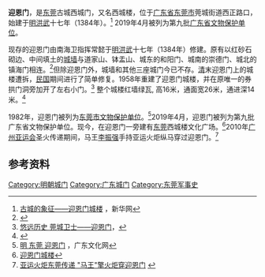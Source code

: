 {{for|其它地方的迎恩门|迎恩门}}
{{Coord|23.044662|113.745972|display=title}}
{{文物保护单位
|名称 = 迎恩门城楼
|图片 = 迎恩门城楼 20190330 173302.jpg
|说明 = 
|级别 = 省级
|省名 = 广东省
|市/县名 =
|所在 = [[东莞市|东莞市]]莞城街道西正路
|坐标 =<!-- 请使用{{Coord}}模板 -->
|分类 = 古建筑
|时代 = 明代
|编号 = 9-19
|登录 = 2019年4月
}}

'''迎恩门'''，是[[东莞市|东莞]]古城西城门，又名西城楼，位于[[广东省|广东省]][[东莞市|东莞市]]莞城街道西正路口，始建于[[明朝|明]][[洪武|洪武]]十七年（1384年）。<ref>[http://www.gd.xinhuanet.com/rensheng/2008-07/18/content_13855223.htm 古城的象征——迎恩门城楼] {{webarchive|url=https://web.archive.org/web/20131128073703/http://www.gd.xinhuanet.com/rensheng/2008-07/18/content_13855223.htm |date=2013-11-28 }}，新华网</ref> 2019年4月被列为第九批[[广东省文物保护单位|广东省文物保护单位]]。

现存的迎恩门由南海卫指挥常懿于[[明朝|明]][[洪武|洪武]]十七年（1384年）修建。原有以红砂石砌边、中间填土的[[城墙|城墙]]与道家山、钵盂山、城东的和阳门、城南的崇德门、城北的镇海门相连。<ref>{{Cite journal|author= 谌小灵 |url= |title= 明清时期东莞红砂岩文化遗存分布规律探讨 |journal= 文博 |year= 2012 |volume=  |issue= 06 |pages= 44-48+53 }}</ref>但除迎恩门外，城墙和其他三座城门今已不存。[[清朝|清]]末迎恩门上的城楼遭拆，[[中華民國_(大陸時期)|民国]]期间进行了简单修复。1958年重建了迎恩门城楼，并在原唯一的券拱门洞旁加开了左右小门。<ref>[http://www.sun0769.com/subject/2010/netmediadg/3/t20100826_918360.shtml 悠远历史 莞城卫士——迎恩门]{{Dead link|date=2019年12月 |bot=InternetArchiveBot |fix-attempted=yes }}，</ref> 整个城楼红墙绿瓦, 高16米，通面宽26米，通进深14米。<ref>{{Cite journal|author= 吴日均 |url= |title= 东莞市迎恩门的修复|journal= 山西建筑 |year= 2007 |volume=  |issue= 04 |pages= 53-54 }}</ref>

1982年，迎恩门被列为[[东莞市文物保护单位|东莞市文物保护单位]]。<ref>[http://www.gdwh.com.cn/whyc/2009/0223/article_919.html 明 东莞 迎恩门] {{Wayback|url=http://www.gdwh.com.cn/whyc/2009/0223/article_919.html |date=20160304192854 }}，广东文化网</ref>2019年4月，迎恩门被列为第九批广东省文物保护单位。现今，在迎恩门一旁建有[[东莞|东莞]]西城楼文化广场。<ref>[http://travel.jiage.cc/jingdian/jieshao/1134.html 迎恩门城楼]{{dead link|date=2018年4月 |bot=InternetArchiveBot |fix-attempted=yes }}</ref>2010年[[广州亚运会|广州亚运会]]圣火传递期间，马王[[李振强|李振强]]手持亚运火炬纵马穿过迎恩门。<ref>[http://nf.nfdaily.cn/nfdsb/content/2010-10/18/content_16750959.htm 亚运火炬东莞传递 "马王"擎火炬穿迎恩门] {{webarchive|url=https://web.archive.org/web/20101022063046/http://nf.nfdaily.cn/nfdsb/content/2010-10/18/content_16750959.htm |date=2010-10-22 }}</ref>

{{commonscat|Ying'en Gate (Dongguan)}}

==参考资料==
{{reflist}}

[[Category:明朝城门|Category:明朝城门]]
[[Category:广东城门|Category:广东城门]]
[[Category:东莞军事史|Category:东莞军事史]]